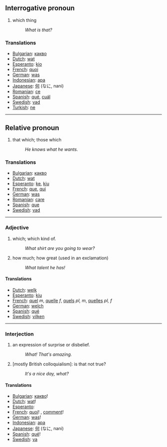 ==Interrogative pronoun==

#which thing
#:''What is that?''

===Translations===
*[[Bulgarian]]: [[какво]]
*[[Dutch]]: [[wat]]
*[[Esperanto]]: [[kio]]
*[[French]]: [[quoi]]
*[[German]]: [[was]]
*[[Indonesian]]: [[apa]]
*[[Japanese]]: [[何]] (なに, nani)
*[[Romanian]]: [[ce]]
*[[Spanish]]: [[qué]], [[cuál]]
*[[Swedish]]: [[vad]]
*[[Turkish]]: [[ne]]

----
==Relative pronoun==
#that which; those which
#:''He knows what he wants.'' 

===Translations===

*[[Bulgarian]]: [[какво]]
*[[Dutch]]: [[wat]]
*[[Esperanto]]: [[ke]], [[kiu]]
*[[French]]: [[que]], [[qui]]
*[[German]]: [[was]]
*[[Romanian]]: [[care]]
*[[Spanish]]: [[que]]
*[[Swedish]]: [[vad]]

----
===Adjective===

#which; which kind of.
#:''What shirt are you going to wear?''
#how much; how great (used in an exclamation)
#:''What talent he has!''


====Translations====

*[[Dutch]]: [[welk]]
*[[Esperanto]]: [[kiu]]
*[[French]]: [[quel]] ''m'', [[quelle]] ''f'', [[quels]] ''pl, m'', [[quelles]] ''pl, f''
*[[German]]: [[welch]]
*[[Spanish]]: [[qué]]
*[[Swedish]]: [[vilken]]

----
===Interjection===

#an expression of surprise or disbelief.
#:''What! That's amazing.''
#[mostly British colloquialism]: is that not true?
#:''It's a nice day, what?''

====Translations====

*[[Bulgarian]]: [[какво]]!
*[[Dutch]]: [[wat]]!
*[[Esperanto]]: [[]]
*[[French]]: [[quoi]]! , [[comment]]!
*[[German]]: [[was]]!
*[[Indonesian]]: [[apa]]
*[[Japanese]]: [[何]] (なに, nani)
*[[Spanish]]: [[qué]]!
*[[Swedish]]: [[va]]